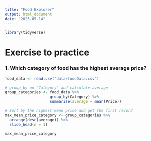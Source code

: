 ```yaml
---
title: "Food Explorer"
output: html_document
date: "2023-05-14"
---
```


```r
library(tidyverse)
``` 

# Exercise to practice
### 1. Which category of food has the highest average price?
```r
food_data <- read.csv("data/foodData.csv")

# group_by on "Category" and calculate average
group_categories <- food_data %>% 
                    group_by(Category) %>%
                    summarise(average = mean(Price))

# Sort by the highest mean price and get the first record
max_mean_price_category <- group_categories %>%
  arrange(desc(average)) %>%
  slice_head(n = 1)

max_mean_price_category
```
